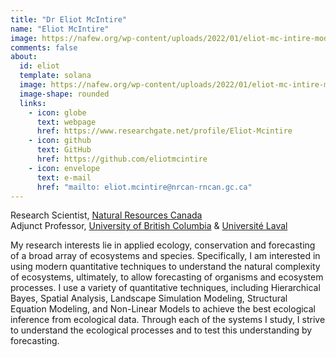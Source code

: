 ```yaml
---
title: "Dr Eliot McIntire"
name: "Eliot McIntire"
image: https://nafew.org/wp-content/uploads/2022/01/eliot-mc-intire-modal.jpg
comments: false
about: 
  id: eliot
  template: solana
  image: https://nafew.org/wp-content/uploads/2022/01/eliot-mc-intire-modal.jpg
  image-shape: rounded
  links: 
    - icon: globe
      text: webpage
      href: https://www.researchgate.net/profile/Eliot-Mcintire
    - icon: github
      text: GitHub
      href: https://github.com/eliotmcintire 
    - icon: envelope
      text: e-mail
      href: "mailto: eliot.mcintire@nrcan-rncan.gc.ca"
---
```


::: {#eliot}
Research Scientist, [Natural Resources Canada](https://www.nrcan.gc.ca/home)\
Adjunct Professor, [University of British Columbia](https://www.ubc.ca) & [Université Laval](https://www.ulaval.ca)

My research interests lie in applied ecology, conservation and forecasting of a broad array of ecosystems and species. Specifically, I am interested in using modern quantitative techniques to understand the natural complexity of ecosystems, ultimately, to allow forecasting of organisms and ecosystem processes. I use a variety of quantitative techniques, including Hierarchical Bayes, Spatial Analysis, Landscape Simulation Modeling, Structural Equation Modeling, and Non-Linear Models to achieve the best ecological inference from ecological data. Through each of the systems I study, I strive to understand the ecological processes and to test this understanding by forecasting.
:::
